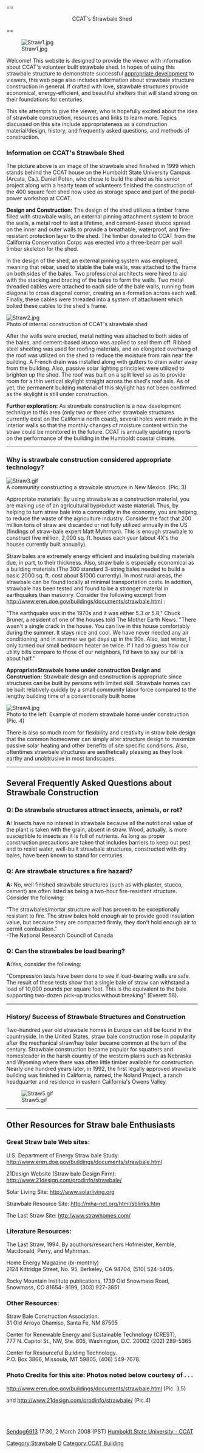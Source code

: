 {{TOCright}}
==<center>CCAT's Strawbale Shed</center>==

[[Image:Straw1.jpg]]

Welcome! This website is designed to provide the viewer with information about CCAT's volunteer built strawbale shed. In hopes of using this strawbale structure to demonstrate successful [[appropriate development]] to viewers, this web page also includes information about strawbale structure construction in general.  If crafted with love, strawbale structures provide economical, energy-efficient, and beautiful shelters that will stand strong on their foundations for centuries.

This site attempts to give the viewer, who is hopefully excited about the idea of strawbale construction, resources and links to learn more.  Topics discussed on this site  include appropriateness  as a construction material/design, history, and  frequently asked questions, and methods of construction.  

===Information on CCAT's Strawbale Shed===
The picture above is an image of the strawbale shed finished in 1999 which stands behind the CCAT house on the Humboldt State University Campus (Arcata, Ca.).  Daniel Poten, who chose to build the shed as his senior project along with a hearty team of volunteers finished the construction of the 400 square feet shed now used as storage space and part of the pedal-power workshop at CCAT.

'''Design and Construction:'''  The design of the shed utilizes a timber frame  filled with strawbale walls, an external pinning attachment system to brace the walls, a metal roof to last a lifetime, and cement-based stucco spread on the inner and outer walls to provide a breathable, waterproof, and fire-resistant protection layer to the shed.  The timber donated to CCAT from the California Conservation Corps was erected into a three-beam per wall timber skeleton for the shed.

In the design of the shed, an external pinning system was employed, meaning that rebar, used to stable the bale walls, was attached to the frame on both sides of the bales.  Two professional architects were hired to aid with the stacking and bracing of the bales to form the walls.  Two metal threaded cables were attached to each side of the bale walls, running from diagonal to cross diagonal corner, creating an x-formation across each wall.  Finally, these cables were threaded into a system of attachment which bolted these cables to the shed's frame.

[[Image:Straw2.jpg]]
<br />
Photo of internal construction of CCAT's strawbale shed

After the walls were erected, metal netting was attached to both sides of the bales, and cement-based stucco was applied to seal them off.  Ribbed steel sheeting was used for roofing materials, and an elongated overhang of the roof was utilized on the shed to reduce the moisture from rain near the building.  A French drain was installed along with gutters to drain water away from the building.  Also, passive solar lighting principles were utilized to brighten up the shed. The roof was built on a split level so as to provide room for a thin vertical skylight straight across the shed's roof axis.  As of yet, the permanent building material of this skylight has not been confirmed as the skylight is still under construction. 

'''Further exploration:'''  As strawbale construction is a new development technique to this area (only two or three other strawbale structures currently exist on the California north coast), several holes were made in the interior walls so that the monthly changes of moisture content within the straw could be monitored in the future.  CCAT is  annually updating reports on the performance of the building in the Humboldt coastal climate.

----

===Why is strawbale construction  considered appropriate technology?===

[[Image:Straw3.gif]]
<br />
A community constructing a strawbale structure in New Mexico. (Pic. 3)

Appropriate materials:  By using strawbale as a construction material, you are making use of an agricultural byproduct waste material.  Thus, by helping to turn straw bale into a commodity in the economy, you are helping to reduce the waste of the agriculture industry.  Consider the fact that 200 million tons of straw are discarded or not fully utilized annually in the US (findings of straw-bale expert Matt Myhrman).  This is enough strawbale to construct five million, 2,000 sq. ft. houses each year (about 4X's the houses currently built annually).

Straw bales are extremely energy efficient and insulating building materials due, in part, to their thickness.  Also, straw bale is especially economical as a building materials (The 300 standard 3-string bales needed to build a basic 2000 sq. ft. cost about $1000 currently).  In most rural areas, the strawbale can be found locally at minimal transportation costs.  In addition, strawbale has been tested and found to be a stronger material in earthquakes than masonry. Consider the following excerpt from http://www.eren.doe.gov/buildings/documents/strawbale.html :

"The earthquake was in the 1970s and it was either 5.3 or 5.8," Chuck Bruner, a resident of one of the houses told The Mother Earth News. "There wasn't a single crack in the house. You can live in this house comfortably during the summer. It stays nice and cool. We have never needed any air conditioning, and in summer we get days up in the 90s. Also, last winter, I only turned our small bedroom heater on twice. If I had to guess how our utility bills compare to those of our neighbors, I'd have to say our bill is about half."     

'''AppropriateStrawbale home under construction Design and Construction:''' Strawbale design and construction is appropriate since  structures can be built by persons with limited skill.   Strawbale homes can be built relatively quickly by a small community labor force compared to the lengthy building time of a conventionally built home

[[Image:Straw4.jpg]]
<br />
Photo to the left: Example of modern strawbale home under      construction (Pic. 4)

There is also so much room for flexibility and creativity in straw bale design that the common homeowner can simply alter structure design to maximize passive solar heating and other benefits of site specific conditions. Also, oftentimes strawbale structures are aesthetically pleasing as they look earthy and unobtrusive in most landscapes.

----

==Several Frequently Asked Questions  about Strawbale Construction==

===Q: Do strawbale structures attract insects,  animals, or rot?===
'''A:'''  Insects have no interest in strawbale because all the nutritional value of the plant is taken with the grain, absent in straw.   Wood, actually, is more susceptible to insects as it is full of nutrients.  As long as proper construction precautions are taken that includes barriers to keep out pest and to resist water, well-built strawbale structures, constructed with dry bales, have been known to stand for centuries. 

===Q: Are strawbale structures a fire hazard?===
'''A:''' No, well finished strawbale structures (such as with plaster, stucco, cement) are often listed as being a two-hour fire-resistant structure.  Consider the following:

"The strawbales/mortar structure wall has proven to be exceptionally resistant to fire. The straw bales hold enough air to provide good insulation value, but because they are compacted firmly, they don't hold enough air to permit combustion." 
<br />
-The National Research Council of Canada

===Q: Can the strawbales be load bearing?===
'''A:'''Yes, consider the following:

"Compression tests have been done to see if load-bearing walls are safe.  The result of these tests show that a single bale of straw can withstand a load of 10,000 pounds per square foot.  This is the equivalent to the bale supporting two-dozen pick-up trucks without breaking" (Everett 56).

----

===History/ Success of Strawbale Structures and Construction===
Two-hundred year old strawbale homes in Europe can still be found in the countryside.  In the United States, straw bale construction rose in popularity after the mechanical straw/hay baler became common at the turn of the century.  Strawbale construction became popular for squatters and homesteader in the harsh country of the western plains such as Nebraska and Wyoming where there was often little timber available for construction.  Nearly one hundred years later, in 1992, the first legally approved strawbale building was finished in California, named, the Noland Project, a ranch headquarter and residence in eastern California's Owens Valley.

[[Image:Straw5.gif]]

----

==Other Resources for Straw bale Enthusiasts==
===Great Straw bale Web sites:===

U.S. Department of Energy Straw bale Study: http://www.eren.doe.gov/buildings/documents/strawbale.html

21Design Website (Straw bale Design Firm):  http://www.21design.com/prodinfo/strawbale/

Solar Living Site:  http://www.solarliving.org

Strawbale Resource Site:  http://mha-net.org/html/sblinks.htm

The Last Straw Site:  http:/www.strawhomes.com/

===Literature Resources:===

The Last Straw, 1994. By aouthors/researchers  Hofmeister, Kemble, Macdonald, Perry, and Myhrman.

Home Energy Magazine (bi-monthly)<br />
2124 Kittridge Street, No. 95, Berkeley, CA 94704, (510) 524-5405.

Rocky Mountain Institute publications, 1739 Old Snowmass Road, Snowmass, CO 81654- 9199, (303) 927-3851

===Other Resources:===

Straw Bale Construction Association.<br />
31 Old Arroyo Chamiso, Santa Fe, NM 87505

Center for Renewable Energy and Sustainable Technology (CREST),<br />
777 N. Capitol St., NW, Ste. 805, Washington, D.C. 20002 (202) 289-5365

Center for Resourceful Building Technology.<br />
P.O. Box 3866, Missoula, MT 59805, (406) 549-7678.

===Photo Credits for this site: Photos noted below courtesy of . . .===
http://www.eren.doe.gov/buildings/documents/strawbale.html  (Pic. 3,5) 

and http://www.21design.com/prodinfo/strawbale/  (Pic.4)


<br /><br /><br />
[[User:Sendog6913|Sendog6913]] 17:30, 2 March 2008 (PST)
[http://www.humboldt.edu/~ccat Humboldt State University - CCAT]

{{CCATpage}}
[[Category:Strawbale]]
[[Category:CCAT|D]]
[[Category:CCAT Building]]